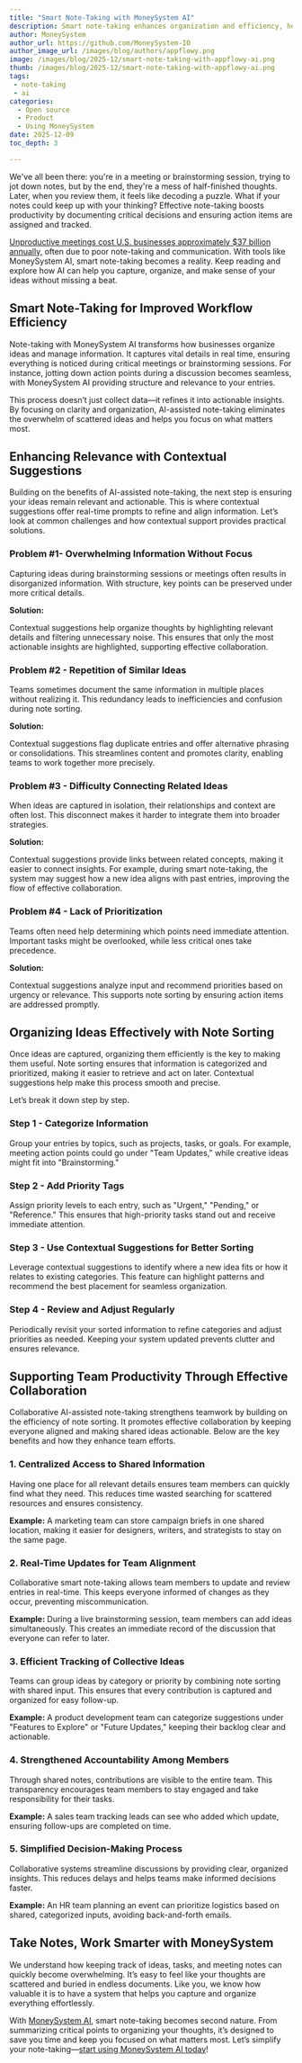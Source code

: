 ```yaml
---
title: "Smart Note-Taking with MoneySystem AI"
description: Smart note-taking enhances organization and efficiency, helping users capture relevant information and access notes quickly for improved productivity.
author: MoneySystem
author_url: https://github.com/MoneySystem-IO
author_image_url: /images/blog/authors/appflowy.png
image: /images/blog/2025-12/smart-note-taking-with-appflowy-ai.png
thumb: /images/blog/2025-12/smart-note-taking-with-appflowy-ai.png
tags:
 - note-taking
 - ai
categories:
  - Open source
  - Product
  - Using MoneySystem
date: 2025-12-09
toc_depth: 3

---
```

We've all been there: you're in a meeting or brainstorming session, trying to jot down notes, but by the end, they're a mess of half-finished thoughts. Later, when you review them, it feels like decoding a puzzle. What if your notes could keep up with your thinking? Effective note-taking boosts productivity by documenting critical decisions and ensuring action items are assigned and tracked.

[Unproductive meetings cost U.S. businesses approximately $37 billion annually,](https://www.flowtrace.co/collaboration-blog/50-meeting-statistics) often due to poor note-taking and communication. With tools like MoneySystem AI, smart note-taking becomes a reality. Keep reading and explore how AI can help you capture, organize, and make sense of your ideas without missing a beat.

## Smart Note-Taking for Improved Workflow Efficiency

Note-taking with MoneySystem AI transforms how businesses organize ideas and manage information. It captures vital details in real time, ensuring everything is noticed during critical meetings or brainstorming sessions. For instance, jotting down action points during a discussion becomes seamless, with MoneySystem AI providing structure and relevance to your entries.

This process doesn’t just collect data—it refines it into actionable insights. By focusing on clarity and organization, AI-assisted note-taking eliminates the overwhelm of scattered ideas and helps you focus on what matters most.

## Enhancing Relevance with Contextual Suggestions

Building on the benefits of AI-assisted note-taking, the next step is ensuring your ideas remain relevant and actionable. This is where contextual suggestions offer real-time prompts to refine and align information. Let’s look at common challenges and how contextual support provides practical solutions.

### Problem \#1- Overwhelming Information Without Focus

Capturing ideas during brainstorming sessions or meetings often results in disorganized information. With structure, key points can be preserved under more critical details.

**Solution:**

Contextual suggestions help organize thoughts by highlighting relevant details and filtering unnecessary noise. This ensures that only the most actionable insights are highlighted, supporting effective collaboration.

### Problem \#2 \- Repetition of Similar Ideas

Teams sometimes document the same information in multiple places without realizing it. This redundancy leads to inefficiencies and confusion during note sorting.

**Solution:**

Contextual suggestions flag duplicate entries and offer alternative phrasing or consolidations. This streamlines content and promotes clarity, enabling teams to work together more precisely.

### Problem \#3 \- Difficulty Connecting Related Ideas

When ideas are captured in isolation, their relationships and context are often lost. This disconnect makes it harder to integrate them into broader strategies.

**Solution:**

Contextual suggestions provide links between related concepts, making it easier to connect insights. For example, during smart note-taking, the system may suggest how a new idea aligns with past entries, improving the flow of effective collaboration.

### Problem \#4 \- Lack of Prioritization

Teams often need help determining which points need immediate attention. Important tasks might be overlooked, while less critical ones take precedence.

**Solution:**

Contextual suggestions analyze input and recommend priorities based on urgency or relevance. This supports note sorting by ensuring action items are addressed promptly.

## Organizing Ideas Effectively with Note Sorting

Once ideas are captured, organizing them efficiently is the key to making them useful. Note sorting ensures that information is categorized and prioritized, making it easier to retrieve and act on later. Contextual suggestions help make this process smooth and precise.

Let’s break it down step by step.

### Step 1 \- Categorize Information

Group your entries by topics, such as projects, tasks, or goals. For example, meeting action points could go under "Team Updates," while creative ideas might fit into "Brainstorming."

### Step 2 \- Add Priority Tags

Assign priority levels to each entry, such as "Urgent," "Pending," or "Reference." This ensures that high-priority tasks stand out and receive immediate attention.

### Step 3 \- Use Contextual Suggestions for Better Sorting

Leverage contextual suggestions to identify where a new idea fits or how it relates to existing categories. This feature can highlight patterns and recommend the best placement for seamless organization.

### Step 4 \- Review and Adjust Regularly

Periodically revisit your sorted information to refine categories and adjust priorities as needed. Keeping your system updated prevents clutter and ensures relevance.

## Supporting Team Productivity Through Effective Collaboration

Collaborative AI-assisted note-taking strengthens teamwork by building on the efficiency of note sorting. It promotes effective collaboration by keeping everyone aligned and making shared ideas actionable. Below are the key benefits and how they enhance team efforts.

### 1\. Centralized Access to Shared Information

Having one place for all relevant details ensures team members can quickly find what they need. This reduces time wasted searching for scattered resources and ensures consistency.

**Example:** A marketing team can store campaign briefs in one shared location, making it easier for designers, writers, and strategists to stay on the same page.

### 2\. Real-Time Updates for Team Alignment

Collaborative smart note-taking allows team members to update and review entries in real-time. This keeps everyone informed of changes as they occur, preventing miscommunication.

**Example:** During a live brainstorming session, team members can add ideas simultaneously. This creates an immediate record of the discussion that everyone can refer to later.

### 3\. Efficient Tracking of Collective Ideas

Teams can group ideas by category or priority by combining note sorting with shared input. This ensures that every contribution is captured and organized for easy follow-up.

**Example:** A product development team can categorize suggestions under "Features to Explore" or "Future Updates," keeping their backlog clear and actionable.

### 4\. Strengthened Accountability Among Members

Through shared notes, contributions are visible to the entire team. This transparency encourages team members to stay engaged and take responsibility for their tasks.

**Example:** A sales team tracking leads can see who added which update, ensuring follow-ups are completed on time.

### 5\. Simplified Decision-Making Process

Collaborative systems streamline discussions by providing clear, organized insights. This reduces delays and helps teams make informed decisions faster.

**Example:** An HR team planning an event can prioritize logistics based on shared, categorized inputs, avoiding back-and-forth emails.

## Take Notes, Work Smarter with MoneySystem

We understand how keeping track of ideas, tasks, and meeting notes can quickly become overwhelming. It’s easy to feel like your thoughts are scattered and buried in endless documents. Like you, we know how valuable it is to have a system that helps you capture and organize everything effortlessly.

With [MoneySystem AI](https://appflowy.io/), smart note-taking becomes second nature. From summarizing critical points to organizing your thoughts, it’s designed to save you time and keep you focused on what matters most. Let’s simplify your note-taking—[start using MoneySystem AI today](https://appflowy.io/download)\!

